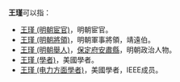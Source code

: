 '''王瑾'''可以指：
* [[王瑾_(明朝宦官)|王瑾 (明朝宦官)]]，明朝宦官。
* [[王瑾_(明朝將領)|王瑾 (明朝將領)]]，明朝軍事將領，靖遠伯。
* [[王瑾_(明朝舉人)|王瑾 (明朝舉人)]]，[[保定府|保定府]][[安肅縣|安肅縣]]，明朝政治人物。
* [[王瑾_(學者)|王瑾 (學者)]]，美國學者。
* [[王瑾_(电力方面學者)|王瑾 (电力方面學者)]]，美國學者，IEEE成员。

{{disambig|cat=二字王姓人名消歧义|jin}}